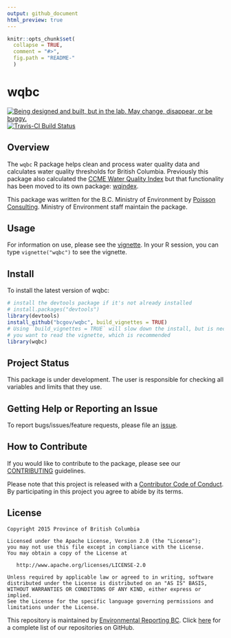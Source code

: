 ```yaml
---
output: github_document
html_preview: true
---
```


<!-- README.md is generated from README.Rmd. Please edit that file -->


```r
knitr::opts_chunk$set(
  collapse = TRUE,
  comment = "#>",
  fig.path = "README-"
  )
```
# wqbc

<div id="devex-badge"><a rel="Exploration" href="https://github.com/BCDevExchange/docs/blob/master/discussion/projectstates.md"><img alt="Being designed and built, but in the lab. May change, disappear, or be buggy." style="border-width:0" src="https://assets.bcdevexchange.org/images/badges/exploration.svg" title="Being designed and built, but in the lab. May change, disappear, or be buggy." /></a>[![Travis-CI Build Status](https://travis-ci.org/bcgov/wqbc.svg?branch=master)](https://travis-ci.org/bcgov/wqbc)</div>



## Overview

The `wqbc` R package helps clean and process water quality data and calculates water quality thresholds for 
British Columbia. Previously this package also calculated the [CCME Water Quality Index](http://www.ccme.ca/en/resources/canadian_environmental_quality_guidelines/index.html) but that functionality has been moved to its own package: [wqindex](https://github.com/bcgov/wqindex).

This package was written for the B.C. Ministry of Environment by [Poisson Consulting](http://www.poissonconsulting.ca/). Ministry of Environment staff maintain the package.

## Usage

For information on use, please see the [vignette](https://htmlpreview.github.com/?https://github.com/bcgov/wqbc/master/inst/doc/wqbc.html). In your R session, you can type `vignette("wqbc")` to see the vignette.

## Install

To install the latest version of wqbc:

```r
# install the devtools package if it's not already installed
# install.packages("devtools")
library(devtools)
install_github("bcgov/wqbc", build_vignettes = TRUE)
# Using `build_vignettes = TRUE` will slow down the install, but is necessary if 
# you want to read the vignette, which is recommended
library(wqbc)
```

## Project Status

This package is under development.
The user is responsible for checking all variables and limits that they use.

## Getting Help or Reporting an Issue

To report bugs/issues/feature requests, please file an [issue](https://github.com/bcgov/wqbc/issues/).

## How to Contribute

If you would like to contribute to the package, please see our 
[CONTRIBUTING](CONTRIBUTING.md) guidelines.

Please note that this project is released with a [Contributor Code of Conduct](CODE_OF_CONDUCT.md). By participating in this project you agree to abide by its terms.

## License

    Copyright 2015 Province of British Columbia

    Licensed under the Apache License, Version 2.0 (the "License");
    you may not use this file except in compliance with the License.
    You may obtain a copy of the License at 

       http://www.apache.org/licenses/LICENSE-2.0

    Unless required by applicable law or agreed to in writing, software
    distributed under the License is distributed on an "AS IS" BASIS,
    WITHOUT WARRANTIES OR CONDITIONS OF ANY KIND, either express or implied.
    See the License for the specific language governing permissions and
    limitations under the License.
    
This repository is maintained by [Environmental Reporting BC](http://www2.gov.bc.ca/gov/content?id=FF80E0B985F245CEA62808414D78C41B). Click [here](https://github.com/bcgov/EnvReportBC-RepoList) for a complete list of our repositories on GitHub.    
